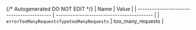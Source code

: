{/* Autogenerated DO NOT EDIT  */}
| Name                                      | Value                                     |
| ----------------------------------------- | ----------------------------------------- |
| `errorTooManyRequestsTypetooManyRequests` | too_many_requests                         |